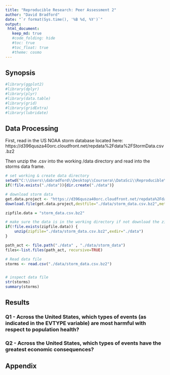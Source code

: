 ```yaml
---
title: "Reproducible Research: Peer Assessment 2"
author: "David Bradford"
date: "`r format(Sys.time(), '%B %d, %Y')`"
output:
 html_document:
   keep_md: true
   #code_folding: hide
   #toc: true
   #toc_float: true
   #theme: cosmo
---
```


## Synopsis



```r
#library(ggplot2)
#library(dplyr)
#library(plyr)
#library(data.table)
#library(grid)
#library(gridExtra)
#library(lubridate)
```

## Data Processing

First, read in the US NOAA storm database located here:  https://d396qusza40orc.cloudfront.net/repdata%2Fdata%2FStormData.csv.bz2

Then unzip the .csv into the working /data directory and read into the storms data frame.

```r
# set working & create data directory
setwd("C:\\Users\\dabradford\\Desktop\\Coursera\\DataSci\\Reproducible\\RepData_PeerAssessment2")
if(!file.exists("./data")){dir.create("./data")}

# download storm data
get.data.project <- "https://d396qusza40orc.cloudfront.net/repdata%2Fdata%2FStormData.csv.bz2"
download.file(get.data.project,destfile="./data/storm_data.csv.bz2",method="auto")

zipfile.data = "storm_data.csv.bz2"

# make sure the data is in the working directory if not download the zip file into the to zipfile.data and unzip it
if(!file.exists(zipfile.data)) {        
    unzip(zipfile="./data/storm_data.csv.bz2",exdir="./data")
} 

path_act <- file.path("./data" , "./data/storm_data")
files<-list.files(path_act, recursive=TRUE)

# Read data file
storms <- read.csv("./data/storm_data.csv.bz2")


# inspect data file
str(storms)
summary(storms)
```

## Results

### Q1 - Across the United States, which types of events (as indicated in the EVTYPE variable) are most harmful with respect to population health?



### Q2 - Across the United States, which types of events have the greatest economic consequences?


## Appendix



